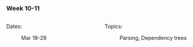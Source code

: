 ### Week 10-11

::: columns
::: {.column width="50%"}

Dates:

:   Mar 18-29
:::

::: {.column width="50%"}

Topics:

:   Parsing, Dependency trees
:::
:::
